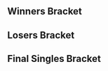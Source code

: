 {{DISPLAYTITLE:VS EVO 2015 Sponsorship Tournament: Singles Bracket}}{{SetGame|melee}}{{BracketMatchSMWDisambig |oldtags=Jam,Zain |newtags=Jam (US),Zain (FL)}}
{{tabs static
|name1=Overview
|link1=VS EVO 2015 Sponsorship Tournament
|name2=Singles Bracket
|link2=VS EVO 2015 Sponsorship Tournament/Singles Bracket
|name3=Doubles Bracket
|link3=VS EVO 2015 Sponsorship Tournament/Doubles Bracket
|This=2
}}
==Winners Bracket==
{{64DEWBracketA
|tourneylink=VS EVO 2015 Sponsorship Tournament
|tourneyname=VS EVO 2015 Sponsorship Tournament
|r1m1p1=Plup |r1m1p1flag=us |r1m1p1score={{win}} |r1m1win=1
|r1m1p2=Bye |r1m1p2flag= |r1m1p2score=
|r1m2p1=Wild |r1m2p1flag= |r1m2p1score= |r1m2win=2
|r1m2p2=ShockJock |r1m2p2flag= |r1m2p2score={{win}}
|r1m3p1=TriKrome |r1m3p1flag= |r1m3p1score={{win}} |r1m3win=1
|r1m3p2=Spinnerless |r1m3p2flag= |r1m3p2score=
|r1m4p1=Tipman |r1m4p1flag=us |r1m4p1score={{win}} |r1m4win=1
|r1m4p2=Holden |r1m4p2flag= |r1m4p2score=
|r1m5p1=Fearless |r1m5p1flag=us |r1m5p1score={{win}} |r1m5win=1
|r1m5p2=CandyMan |r1m5p2flag= |r1m5p2score=
|r1m6p1=Precision |r1m6p1flag= |r1m6p1score= |r1m6win=2
|r1m6p2=Ray$ |r1m6p2flag= |r1m6p2score={{win}}
|r1m7p1=DrunkSloth |r1m7p1flag=us |r1m7p1score={{win}} |r1m7win=1
|r1m7p2=DaMeat |r1m7p2flag= |r1m7p2score=
|r1m8p1=Monkey |r1m8p1flag= |r1m8p1score={{win}} |r1m8win=1
|r1m8p2=Sora |r1m8p2flag=us |r1m8p2score=

|r1m9p1=Porkchops |r1m9p1flag=us |r1m9p1score={{win}} |r1m9win=1
|r1m9p2=BlueBuster |r1m9p2flag= |r1m9p2score=
|r1m10p1=Zorgo |r1m10p1flag= |r1m10p1score= |r1m10win=2
|r1m10p2=BanditZero |r1m10p2flag= |r1m10p2score={{win}}
|r1m11p1=Envy |r1m11p1flag=us |r1m11p1score={{win}} |r1m11win=1
|r1m11p2=Tenshi |r1m11p2flag= |r1m11p2score=
|r1m12p1=SuperUltraDX |r1m12p1flag= |r1m12p1score={{win}} |r1m12win=1
|r1m12p2=Dafeg |r1m12p2flag= |r1m12p2score=
|r1m13p1=Blea Gelo |r1m13p1flag=ve |r1m13p1score={{win}} |r1m13win=1
|r1m13p2=Legion |r1m13p2flag= |r1m13p2score=
|r1m14p1=BBQ Penguin |r1m14p1flag= |r1m14p1score={{win}} |r1m14win=1
|r1m14p2=LuigiKid |r1m14p2flag=us |r1m14p2score=
|r1m15p1=Prof |r1m15p1flag= |r1m15p1score={{win}} |r1m15win=1
|r1m15p2=SausageLinks |r1m15p2flag= |r1m15p2score=

|r1m16p1=VGmasta |r1m16p1flag=us |r1m16p1score=2 |r1m16win=1
|r1m16p2=Kamikaze |r1m16p2flag= |r1m16p2score=0
|r1m16p1char1=doc |r1m16p2char1=fox |r1m16p1stock1=2 |r1m16p2stock1=0 |r1m16win1=1 |r1m16stage1=Battlefield
|r1m16p1char2=doc |r1m16p2char2=fox |r1m16p1stock2=2 |r1m16p2stock2=0 |r1m16win2=1 |r1m16stage2=Pokémon Stadium
|r1m16date=May 2, 2015
|r1m16details={{BracketMatchDetails|reddit=|comment=|vod=https://youtu.be/tB2_OwcI1LQ}}

|r1m17p1=Colbol |r1m17p1flag=us |r1m17p1score={{win}} |r1m17win=1
|r1m17p2=Bye |r1m17p2flag= |r1m17p2score=
|r1m18p1=GreG |r1m18p1flag= |r1m18p1score= |r1m18win=2
|r1m18p2=Jam |r1m18p2flag= |r1m18p2score={{win}}
|r1m19p1=SaucyTho |r1m19p1flag= |r1m19p1score={{win}} |r1m19win=1
|r1m19p2=JM12 |r1m19p2flag= |r1m19p2score=
|r1m20p1=Oaty |r1m20p1flag= |r1m20p1score={{win}} |r1m20win=1
|r1m20p2=CubanSandwich |r1m20p2flag= |r1m20p2score=
|r1m21p1=Smilez |r1m21p1flag=us |r1m21p1score={{win}} |r1m21win=1
|r1m21p2=Memo |r1m21p2flag= |r1m21p2score=
|r1m22p1=Deep |r1m22p1flag= |r1m22p1score={{win}} |r1m22win=1
|r1m22p2=Louie G |r1m22p2flag= |r1m22p2score=
|r1m23p1=BrokenYew |r1m23p1flag=us |r1m23p1score={{win}} |r1m23win=1
|r1m23p2=WalmartShoes |r1m23p2flag= |r1m23p2score=
|r1m24p1=Enigma |r1m24p1flag= |r1m24p1score={{win}} |r1m24win=1
|r1m24p2=Andrx |r1m24p2flag= |r1m24p2score=

|r1m25p1=Gahtzu |r1m25p1flag=us |r1m25p1score=2 |r1m25win=1
|r1m25p2=Nelson |r1m25p2flag= |r1m25p2score=0
|r1m26p1=Cortex |r1m26p1flag= |r1m26p1score= |r1m26win=2
|r1m26p2=Fear |r1m26p2flag=us |r1m26p2score={{win}}
|r1m27p1=TheAuthor |r1m27p1flag= |r1m27p1score={{win}} |r1m27win=1
|r1m27p2=Zain |r1m27p2flag=us |r1m27p2score=
|r1m28p1=MrLz |r1m28p1flag=us |r1m28p1score={{win}} |r1m28win=1
|r1m28p2=Arma |r1m28p2flag= |r1m28p2score=

|r1m29p1=Zidane |r1m29p1flag=us |r1m29p1score=2 |r1m29win=1
|r1m29p2=Y2J |r1m29p2flag= |r1m29p2score=0
|r1m29p1char1=fox |r1m29p2char1=peach |r1m29p1stock1=1 |r1m29p2stock1=0 |r1m29win1=1 |r1m29stage1=Yoshi's Story
|r1m29p1char2=fox |r1m29p2char2=peach |r1m29p1stock2=3 |r1m29p2stock2=0 |r1m29win2=1 |r1m29stage2=Battlefield
|r1m29date=May 2, 2015
|r1m29details={{BracketMatchDetails|reddit=|comment=|vod=https://youtu.be/-qv1tHNwDLU}}

|r1m30p1=VerdDaBird |r1m30p1flag= |r1m30p1score= |r1m30win=2
|r1m30p2=CherubiKnight |r1m30p2flag= |r1m30p2score={{win}}
|r1m31p1=Shamunt |r1m31p1flag=us |r1m31p1score={{win}} |r1m31win=1
|r1m31p2=JellyJiggler |r1m31p2flag= |r1m31p2score=
|r1m32p1=Derdian |r1m32p1flag= |r1m32p1score={{win}} |r1m32win=1
|r1m32p2=Splanz |r1m32p2flag= |r1m32p2score=

|r2m1p1=Plup |r2m1p1flag=us |r2m1p1score={{win}} |r2m1win=1
|r2m1p2=ShockJock |r2m1p2flag= |r2m1p2score=
|r2m2p1=TriKrome |r2m2p1flag= |r2m2p1score={{win}} |r2m2win=1
|r2m2p2=Tipman |r2m2p2flag=us |r2m2p2score=
|r2m3p1=Fearless |r2m3p1flag=us |r2m3p1score={{win}} |r2m3win=1
|r2m3p2=Ray$ |r2m3p2flag= |r2m3p2score=
|r2m4p1=DrunkSloth |r2m4p1flag=us |r2m4p1score={{win}} |r2m4win=1
|r2m4p2=Monkey |r2m4p2flag= |r2m4p2score=
|r2m5p1=Porkchops |r2m5p1flag=us |r2m5p1score={{win}} |r2m5win=1
|r2m5p2=BanditZero |r2m5p2flag= |r2m5p2score=
|r2m6p1=Envy |r2m6p1flag=us |r2m6p1score={{win}} |r2m6win=1
|r2m6p2=SuperUltraDX |r2m6p2flag= |r2m6p2score=
|r2m7p1=Blea Gelo |r2m7p1flag=ve |r2m7p1score={{win}} |r2m7win=1
|r2m7p2=BBQ Penguin |r2m7p2flag= |r2m7p2score=
|r2m8p1=Prof |r2m8p1flag= |r2m8p1score={{win}} |r2m8win=1
|r2m8p2=VGmasta |r2m8p2flag=us |r2m8p2score=
|r2m9p1=Colbol |r2m9p1flag=us |r2m9p1score={{win}} |r2m9win=1
|r2m9p2=Jam |r2m9p2flag= |r2m9p2score=
|r2m10p1=SaucyTho |r2m10p1flag= |r2m10p1score={{win}} |r2m10win=1
|r2m10p2=Oaty |r2m10p2flag= |r2m10p2score=
|r2m11p1=Smilez |r2m11p1flag=us |r2m11p1score={{win}} |r2m11win=1
|r2m11p2=Deep |r2m11p2flag= |r2m11p2score=
|r2m12p1=BrokenYew |r2m12p1flag=us |r2m12p1score={{win}} |r2m12win=1
|r2m12p2=Enigma |r2m12p2flag= |r2m12p2score=
|r2m13p1=Gahtzu |r2m13p1flag=us |r2m13p1score={{win}} |r2m13win=1
|r2m13p2=Fear |r2m13p2flag=us |r2m13p2score=
|r2m14p1=TheAuthor |r2m14p1flag= |r2m14p1score=1 |r2m14win=2
|r2m14p2=MrLz |r2m14p2flag=us |r2m14p2score=2
|r2m15p1=Zidane |r2m15p1flag=us |r2m15p1score={{win}} |r2m15win=1
|r2m15p2=CherubiKnight |r2m15p2flag= |r2m15p2score=
|r2m16p1=Shamunt |r2m16p1flag=us |r2m16p1score={{win}} |r2m16win=1
|r2m16p2=Derdian |r2m16p2flag= |r2m16p2score=

|r3m1p1=Plup |r3m1p1flag=us |r3m1p1score=2 |r3m1win=1
|r3m1p2=TriKrome |r3m1p2flag= |r3m1p2score=0
|r3m1p1char1=sheik |r3m1p2char1=cf |r3m1p1stock1=3 |r3m1p2stock1=0 |r3m1win1=1 |r3m1stage1=Battlefield
|r3m1p1char2=sheik |r3m1p2char2=cf |r3m1p1stock2=3 |r3m1p2stock2=0 |r3m1win2=1 |r3m1stage2=Dream Land
|r3m1date=May 2, 2015
|r3m1details={{BracketMatchDetails|reddit=|comment=|vod=https://youtu.be/hU-sPTaunsY}}

|r3m2p1=Fearless |r3m2p1flag=us |r3m2p1score=2 |r3m2win=1
|r3m2p2=DrunkSloth |r3m2p2flag=us |r3m2p2score=1
|r3m2p1char1=peach |r3m2p2char1=ic |r3m2p1stock1=0 |r3m2p2stock1=2 |r3m2win1=2 |r3m2stage1=Battlefield
|r3m2p1char2=peach |r3m2p2char2=ic |r3m2p1stock2=1 |r3m2p2stock2=0 |r3m2win2=1 |r3m2stage2=Yoshi's Story
|r3m2p1char3=peach |r3m2p2char3=ic |r3m2p1stock3=3 |r3m2p2stock3=0 |r3m2win3=1 |r3m2stage3=Pokémon Stadium
|r3m2date=May 2, 2015
|r3m2details={{BracketMatchDetails|reddit=|comment=|vod=https://youtu.be/OdX9tDepC-U}}

|r3m3p1=Porkchops |r3m3p1flag=us |r3m3p1score=2 |r3m3win=1
|r3m3p2=Envy |r3m3p2flag=us |r3m3p2score=1
|r3m3p1char1=falco |r3m3p2char1=jigglypuff |r3m3p1stock1=0 |r3m3p2stock1=1 |r3m3win1=2 |r3m3stage1=Fountain of Dreams
|r3m3p1char2=falco |r3m3p2char2=jigglypuff |r3m3p1stock2=2 |r3m3p2stock2=0 |r3m3win2=1 |r3m3stage2=Yoshi's Story
|r3m3p1char3=falco |r3m3p2char3=jigglypuff |r3m3p1stock3=3 |r3m3p2stock3=0 |r3m3win3=1 |r3m3stage3=Dream Land
|r3m3date=May 2, 2015
|r3m3details={{BracketMatchDetails|reddit=|comment=|vod=https://youtu.be/wjnaXPLDaTg}}

|r3m4p1=Blea Gelo |r3m4p1flag=ve |r3m4p1score=2 |r3m4win=1
|r3m4p2=Prof |r3m4p2flag= |r3m4p2score=0
|r3m4p1char1=luigi |r3m4p2char1=marth |r3m4p1stock1=1 |r3m4p2stock1=0 |r3m4win1=1 |r3m4stage1=Final Destination
|r3m4p1char2=luigi |r3m4p2char2=marth |r3m4p1stock2=3 |r3m4p2stock2=0 |r3m4win2=1 |r3m4stage2=Pokémon Stadium
|r3m4date=May 2, 2015
|r3m4details={{BracketMatchDetails|reddit=|comment=|vod=https://youtu.be/gYY9F8a8vTs}}

|r3m5p1=Colbol |r3m5p1flag=us |r3m5p1score=2 |r3m5win=1
|r3m5p2=SaucyTho |r3m5p2flag= |r3m5p2score=0
|r3m5p1char1=marth |r3m5p2char1=cf |r3m5p1stock1=3 |r3m5p2stock1=0 |r3m5win1=1 |r3m5stage1=Battlefield
|r3m5p1char2=marth |r3m5p2char2=cf |r3m5p1stock2=3 |r3m5p2stock2=0 |r3m5win2=1 |r3m5stage2=Pokémon Stadium
|r3m5date=May 2, 2015
|r3m5details={{BracketMatchDetails|reddit=|comment=|vod=https://youtu.be/VD0M6fhq3sg}}

|r3m6p1=Smilez |r3m6p1flag=us |r3m6p1score= |r3m6win=2
|r3m6p2=BrokenYew |r3m6p2flag=us |r3m6p2score={{win}}

|r3m7p1=Gahtzu |r3m7p1flag=us |r3m7p1score=2 |r3m7win=1
|r3m7p2=MrLz |r3m7p2flag=us |r3m7p2score=1
|r3m7p1char1=cf |r3m7p2char1=falco |r3m7p1stock1=1 |r3m7p2stock1=0 |r3m7win1=1 |r3m7stage1=Battlefield
|r3m7p1char2=cf |r3m7p2char2=falco |r3m7p1stock2=0 |r3m7p2stock2=1 |r3m7win2=2 |r3m7stage2=Final Destination
|r3m7p1char3=cf |r3m7p2char3=falco |r3m7p1stock3=3 |r3m7p2stock3=0 |r3m7win3=1 |r3m7stage3=Pokémon Stadium
|r3m7date=May 2, 2015
|r3m7details={{BracketMatchDetails|reddit=|comment=|vod=https://youtu.be/uK_ghlpsXjw}}

|r3m8p1=Zidane |r3m8p1flag=us |r3m8p1score={{win}} |r3m8win=1
|r3m8p2=Shamunt |r3m8p2flag=us |r3m8p2score=

|r4m1p1=Plup |r4m1p1flag=us |r4m1p1score=2 |r4m1win=1
|r4m1p2=Fearless |r4m1p2flag=us |r4m1p2score=0
|r4m1p1char1=sheik |r4m1p2char1=falco |r4m1p1stock1=3 |r4m1p2stock1=0 |r4m1win1=1 |r4m1stage1=Battlefield
|r4m1p1char2=sheik |r4m1p2char2=falco |r4m1p1stock2=3 |r4m1p2stock2=0 |r4m1win2=1 |r4m1stage2=Yoshi's Story
|r4m1date=May 2, 2015
|r4m1details={{BracketMatchDetails|reddit=|comment=|vod=https://youtu.be/bzt5dM4IW9Q}}

|r4m2p1=Porkchops |r4m2p1flag=us |r4m2p1score=2 |r4m2win=1
|r4m2p2=Blea Gelo |r4m2p2flag=ve |r4m2p2score=0
|r4m3p1=Colbol |r4m3p1flag=us |r4m3p1score=2 |r4m3win=1
|r4m3p2=BrokenYew |r4m3p2flag=us |r4m3p2score=0

|r4m4p1=Gahtzu |r4m4p1flag=us |r4m4p1score=2 |r4m4win=1
|r4m4p2=Zidane |r4m4p2flag=us |r4m4p2score=0
|r4m4p1char1=cf |r4m4p2char1=fox |r4m4p1stock1=1 |r4m4p2stock1=0 |r4m4win1=1 |r4m4stage1=Battlefield
|r4m4p1char2=cf |r4m4p2char2=fox |r4m4p1stock2=1 |r4m4p2stock2=0 |r4m4win2=1 |r4m4stage2=Pokémon Stadium
|r4m4date=May 2, 2015
|r4m4details={{BracketMatchDetails|reddit=|comment=|vod=https://youtu.be/c7uuUEvrMXI}}

|r5m1p1=Plup |r5m1p1flag=us |r5m1p1score=3 |r5m1win=1
|r5m1p2=Porkchops |r5m1p2flag=us |r5m1p2score=0
|r5m1p1char1=sheik |r5m1p2char1=falco |r5m1p1stock1=1 |r5m1p2stock1=0 |r5m1win1=1 |r5m1stage1=Dream Land
|r5m1p1char2=sheik |r5m1p2char2=falco |r5m1p1stock2=3 |r5m1p2stock2=0 |r5m1win2=1 |r5m1stage2=Yoshi's Story
|r5m1p1char3=sheik |r5m1p2char3=falco |r5m1p1stock3=3 |r5m1p2stock3=0 |r5m1win3=1 |r5m1stage3=Pokémon Stadium
|r5m1date=May 2, 2015
|r5m1details={{BracketMatchDetails|reddit=|comment=|vod=https://youtu.be/_-fj75vkBzg}}

|r5m2p1=Colbol |r5m2p1flag=us |r5m2p1score={{win}} |r5m2win=1
|r5m2p2=Gahtzu |r5m2p2flag=us |r5m2p2score=
}}

==Losers Bracket==
{{64DELBracketSmwA
|tourneylink=VS EVO 2015 Sponsorship Tournament
|tourneyname=VS EVO 2015 Sponsorship Tournament
|l1placement=49-64
|l2placement=33-48
|l3placement=25-32
|l4placement=17-24
|l5placement=13-16
|l6placement=9-12
|l7placement=7-8
|l8placement=5-6

|l1m1p1=Wild |l1m1p1flag= |l1m1p1score={{win}} |l1m1win=1
|l1m1p2=Bye |l1m1p2flag= |l1m1p2score=
|l1m2p1=Spinnerless |l1m2p1flag= |l1m2p1score={{win}} |l1m2win=1
|l1m2p2=Holden |l1m2p2flag= |l1m2p2score=
|l1m3p1=CandyMan |l1m3p1flag= |l1m3p1score= |l1m3win=2
|l1m3p2=Precision |l1m3p2flag= |l1m3p2score={{win}}
|l1m4p1=DaMeat |l1m4p1flag= |l1m4p1score= |l1m4win=2
|l1m4p2=Sora |l1m4p2flag=us |l1m4p2score={{win}}
|l1m5p1=BlueBuster |l1m5p1flag= |l1m5p1score={{win}} |l1m5win=1
|l1m5p2=Zorgo |l1m5p2flag= |l1m5p2score=
|l1m6p1=Tenshi |l1m6p1flag= |l1m6p1score={{win}} |l1m6win=1
|l1m6p2=Dafeg |l1m6p2flag= |l1m6p2score=
|l1m7p1=Legion |l1m7p1flag= |l1m7p1score={{win}} |l1m7win=1
|l1m7p2=LuigiKid |l1m7p2flag=us |l1m7p2score=
|l1m8p1=SausageLinks |l1m8p1flag= |l1m8p1score= |l1m8win=2
|l1m8p2=Kamikaze |l1m8p2flag= |l1m8p2score={{win}}
|l1m9p1=GreG |l1m9p1flag= |l1m9p1score={{win}} |l1m9win=1
|l1m9p2=Bye |l1m9p2flag= |l1m9p2score=
|l1m10p1=JM12 |l1m10p1flag= |l1m10p1score= |l1m10win=2
|l1m10p2=CubanSandwich |l1m10p2flag= |l1m10p2score={{win}}
|l1m11p1=Memo |l1m11p1flag= |l1m11p1score={{win}} |l1m11win=1
|l1m11p2=Louie G |l1m11p2flag= |l1m11p2score=
|l1m12p1=WalmartShoes |l1m12p1flag= |l1m12p1score={{win}} |l1m12win=1
|l1m12p2=Andrx |l1m12p2flag= |l1m12p2score=
|l1m13p1=Nelson |l1m13p1flag= |l1m13p1score={{win}} |l1m13win=1
|l1m13p2=Cortex |l1m13p2flag= |l1m13p2score=
|l1m14p1=Zain |l1m14p1flag=us |l1m14p1score={{win}} |l1m14win=1
|l1m14p2=Arma |l1m14p2flag= |l1m14p2score=
|l1m15p1=Y2J |l1m15p1flag= |l1m15p1score={{win}} |l1m15win=1
|l1m15p2=VerdDaBird |l1m15p2flag= |l1m15p2score=
|l1m16p1=JellyJiggler |l1m16p1flag= |l1m16p1score= |l1m16win=2
|l1m16p2=Splanz |l1m16p2flag= |l1m16p2score={{win}}

|l2m1p1=Derdian |l2m1p1flag= |l2m1p1score={{win}} |l2m1win=1
|l2m1p2=Wild |l2m1p2flag= |l2m1p2score=
|l2m2p1=CherubiKnight |l2m2p1flag= |l2m2p1score= |l2m2win=2
|l2m2p2=Spinnerless |l2m2p2flag= |l2m2p2score={{win}}
|l2m3p1=TheAuthor |l2m3p1flag= |l2m3p1score={{win}} |l2m3win=1
|l2m3p2=Precision |l2m3p2flag= |l2m3p2score=
|l2m4p1=Fear |l2m4p1flag=us |l2m4p1score={{win}} |l2m4win=1
|l2m4p2=Sora |l2m4p2flag=us |l2m4p2score=
|l2m5p1=Enigma |l2m5p1flag= |l2m5p1score= |l2m5win=2
|l2m5p2=BlueBuster |l2m5p2flag= |l2m5p2score={{win}}
|l2m6p1=Deep |l2m6p1flag= |l2m6p1score={{win}} |l2m6win=1
|l2m6p2=Tenshi |l2m6p2flag= |l2m6p2score=
|l2m7p1=Oaty |l2m7p1flag= |l2m7p1score={{win}} |l2m7win=1
|l2m7p2=Legion |l2m7p2flag= |l2m7p2score=
|l2m8p1=Jam |l2m8p1flag= |l2m8p1score={{win}} |l2m8win=1
|l2m8p2=Kamikaze |l2m8p2flag= |l2m8p2score=
|l2m9p1=VGmasta |l2m9p1flag=us |l2m9p1score={{win}} |l2m9win=1
|l2m9p2=GreG |l2m9p2flag= |l2m9p2score=
|l2m10p1=BBQ Penguin |l2m10p1flag= |l2m10p1score= |l2m10win=2
|l2m10p2=CubanSandwich |l2m10p2flag= |l2m10p2score={{win}}
|l2m11p1=SuperUltraDX |l2m11p1flag= |l2m11p1score={{win}} |l2m11win=1
|l2m11p2=Memo |l2m11p2flag= |l2m11p2score=
|l2m12p1=BanditZero |l2m12p1flag= |l2m12p1score= |l2m12win=2
|l2m12p2=WalmartShoes |l2m12p2flag= |l2m12p2score={{win}}
|l2m13p1=Monkey |l2m13p1flag= |l2m13p1score={{win}} |l2m13win=1
|l2m13p2=Nelson |l2m13p2flag= |l2m13p2score=
|l2m14p1=Ray$ |l2m14p1flag= |l2m14p1score= |l2m14win=2
|l2m14p2=Zain |l2m14p2flag=us |l2m14p2score={{win}}
|l2m15p1=Tipman |l2m15p1flag=us |l2m15p1score={{win}} |l2m15win=1
|l2m15p2=Y2J |l2m15p2flag= |l2m15p2score=
|l2m16p1=ShockJock |l2m16p1flag= |l2m16p1score={{win}} |l2m16win=1
|l2m16p2=Splanz |l2m16p2flag= |l2m16p2score=

|l3m1p1=Derdian |l3m1p1flag= |l3m1p1score={{win}} |l3m1win=1
|l3m1p2=Spinnerless |l3m1p2flag= |l3m1p2score=
|l3m2p1=TheAuthor |l3m2p1flag= |l3m2p1score={{win}} |l3m2win=1
|l3m2p2=Fear |l3m2p2flag=us |l3m2p2score=
|l3m3p1=BlueBuster |l3m3p1flag= |l3m3p1score= |l3m3win=2
|l3m3p2=Deep |l3m3p2flag= |l3m3p2score={{win}}
|l3m4p1=Oaty |l3m4p1flag= |l3m4p1score= |l3m4win=2
|l3m4p2=Jam |l3m4p2flag= |l3m4p2score={{win}}
|l3m5p1=VGmasta |l3m5p1flag=us |l3m5p1score={{win}} |l3m5win=1
|l3m5p2=CubanSandwich |l3m5p2flag= |l3m5p2score=
|l3m6p1=SuperUltraDX |l3m6p1flag= |l3m6p1score= |l3m6win=2
|l3m6p2=WalmartShoes |l3m6p2flag= |l3m6p2score={{win}}
|l3m7p1=Monkey |l3m7p1flag= |l3m7p1score= |l3m7win=2
|l3m7p2=Zain |l3m7p2flag=us |l3m7p2score={{win}}
|l3m8p1=Tipman |l3m8p1flag=us |l3m8p1score={{win}} |l3m8win=1
|l3m8p2=ShockJock |l3m8p2flag= |l3m8p2score=

|l4m1p1=Prof |l4m1p1flag= |l4m1p1score= |l4m1win=2
|l4m1p2=Derdian |l4m1p2flag= |l4m1p2score={{win}}
|l4m2p1=Envy |l4m2p1flag=us |l4m2p1score={{win}} |l4m2win=1
|l4m2p2=TheAuthor |l4m2p2flag= |l4m2p2score=
|l4m3p1=DrunkSloth |l4m3p1flag=us |l4m3p1score={{win}} |l4m3win=1
|l4m3p2=Deep |l4m3p2flag= |l4m3p2score=
|l4m4p1=TriKrome |l4m4p1flag= |l4m4p1score={{win}} |l4m4win=1
|l4m4p2=Jam |l4m4p2flag= |l4m4p2score=
|l4m5p1=Shamunt |l4m5p1flag=us |l4m5p1score={{win}} |l4m5win=1
|l4m5p2=VGmasta |l4m5p2flag=us |l4m5p2score=
|l4m6p1=MrLz |l4m6p1flag=us |l4m6p1score={{win}} |l4m6win=1
|l4m6p2=WalmartShoes |l4m6p2flag= |l4m6p2score=

|l4m7p1=Smilez |l4m7p1flag=us |l4m7p1score=2 |l4m7win=1
|l4m7p2=Zain |l4m7p2flag=us |l4m7p2score=0
|l4m7p1char1=fox |l4m7p2char1=sheik |l4m7p1stock1=2 |l4m7p2stock1=0 |l4m7win1=1 |l4m7stage1=Battlefield
|l4m7p1char2=fox |l4m7p2char2=sheik |l4m7p1stock2=3 |l4m7p2stock2=0 |l4m7win2=1 |l4m7stage2=Fountain of Dreams
|l4m7date=May 2, 2015
|l4m7details={{BracketMatchDetails|reddit=|comment=|vod=https://youtu.be/pbvqIf4InPY}}

|l4m8p1=SaucyTho |l4m8p1flag= |l4m8p1score={{win}} |l4m8win=1
|l4m8p2=Tipman |l4m8p2flag=us |l4m8p2score=

|l5m1p1=Derdian |l5m1p1flag= |l5m1p1score= |l5m1win=2
|l5m1p2=Envy |l5m1p2flag=us |l5m1p2score={{win}}
|l5m2p1=DrunkSloth |l5m2p1flag=us |l5m2p1score={{win}} |l5m2win=1
|l5m2p2=TriKrome |l5m2p2flag= |l5m2p2score=
|l5m3p1=Shamunt |l5m3p1flag=us |l5m3p1score={{win}} |l5m3win=1
|l5m3p2=MrLz |l5m3p2flag=us |l5m3p2score=
|l5m4p1=Smilez |l5m4p1flag=us |l5m4p1score={{win}} |l5m4win=1
|l5m4p2=SaucyTho |l5m4p2flag= |l5m4p2score=

|l6m1p1=BrokenYew |l6m1p1flag=us |l6m1p1score= |l6m1win=2
|l6m1p2=Envy |l6m1p2flag=us |l6m1p2score={{win}}

|l6m2p1=Zidane |l6m2p1flag=us |l6m2p1score=2 |l6m2win=1
|l6m2p2=DrunkSloth |l6m2p2flag=us |l6m2p2score=0
|l6m2p1char1=fox |l6m2p2char1=ic |l6m2p1stock1=1 |l6m2p2stock1=0 |l6m2win1=1 |l6m2stage1=Yoshi's Story
|l6m2p1char2=fox |l6m2p2char2=ic |l6m2p1stock2=2 |l6m2p2stock2=0 |l6m2win2=1 |l6m2stage2=Battlefield
|l6m2date=May 2, 2015
|l6m2details={{BracketMatchDetails|reddit=|comment=|vod=https://youtu.be/vhKX7fRbnmw}}

|l6m3p1=Fearless |l6m3p1flag=us |l6m3p1score={{win}} |l6m3win=1
|l6m3p2=Shamunt |l6m3p2flag=us |l6m3p2score=

|l6m4p1=Blea Gelo |l6m4p1flag=ve |l6m4p1score=2 |l6m4win=1
|l6m4p2=Smilez |l6m4p2flag=us |l6m4p2score=0
|l6m4p1char1=luigi |l6m4p2char1=fox |l6m4p1stock1=1 |l6m4p2stock1=0 |l6m4win1=1 |l6m4stage1=Battlefield
|l6m4p1char2=luigi |l6m4p2char2=fox |l6m4p1stock2=3 |l6m4p2stock2=0 |l6m4win2=1 |l6m4stage2=Pokémon Stadium
|l6m4date=May 2, 2015
|l6m4details={{BracketMatchDetails|reddit=|comment=|vod=https://youtu.be/ZNEYecKTjJo}}

|l7m1p1=Envy |l7m1p1flag=us |l7m1p1score=0 |l7m1win=2
|l7m1p2=Zidane |l7m1p2flag=us |l7m1p2score=2
|l7m1p1char1=jigglypuff |l7m1p2char1=fox |l7m1p1stock1=0 |l7m1p2stock1=1 |l7m1win1=2 |l7m1stage1=Battlefield
|l7m1p1char2=jigglypuff |l7m1p2char2=fox |l7m1p1stock2=0 |l7m1p2stock2=3 |l7m1win2=2 |l7m1stage2=Battlefield
|l7m1date=May 2, 2015
|l7m1details={{BracketMatchDetails|reddit=|comment=|vod=https://youtu.be/Znya4KI9emQ?list=PLdXeDqcxuW05rFSvKOGIbCzSr6iFO0om6}}

|l7m2p1=Fearless |l7m2p1flag=us |l7m2p1score=0 |l7m2win=2
|l7m2p2=Blea Gelo |l7m2p2flag=ve |l7m2p2score=2
|l7m2p1char1=falco |l7m2p2char1=luigi |l7m2p1stock1=0 |l7m2p2stock1=1 |l7m2win1=2 |l7m2stage1=Battlefield
|l7m2p1char2=falco |l7m2p2char2=luigi |l7m2p1stock2=0 |l7m2p2stock2=3 |l7m2win2=2 |l7m2stage2=Battlefield
|l7m2date=May 2, 2015
|l7m2details={{BracketMatchDetails|reddit=|comment=|vod=https://youtu.be/e21XfU-c4P0}}

|l8m1p1=Porkchops |l8m1p1flag=us |l8m1p1score=3 |l8m1win=1
|l8m1p2=Zidane |l8m1p2flag=us |l8m1p2score=0
|l8m1p1char1=falco |l8m1p2char1=fox |l8m1p1stock1=1 |l8m1p2stock1=0 |l8m1win1=1 |l8m1stage1=Battlefield
|l8m1p1char2=falco |l8m1p2char2=fox |l8m1p1stock2=1 |l8m1p2stock2=0 |l8m1win2=1 |l8m1stage2=Yoshi's Story
|l8m1p1char3=falco |l8m1p2char3=fox |l8m1p1stock3=1 |l8m1p2stock3=0 |l8m1win3=1 |l8m1stage3=Yoshi's Story
|l8m1date=May 2, 2015
|l8m1details={{BracketMatchDetails|reddit=|comment=|vod=https://youtu.be/ZLUaYCVQTmM}}

|l8m2p1=Gahtzu |l8m2p1flag=us |l8m2p1score=3 |l8m2win=1
|l8m2p2=Blea Gelo |l8m2p2flag=ve |l8m2p2score=0
|l8m2p1char1=cf |l8m2p2char1=luigi |l8m2p1stock1=1 |l8m2p2stock1=0 |l8m2win1=1 |l8m2stage1=Battlefield
|l8m2p1char2=cf |l8m2p2char2=luigi |l8m2p1stock2=2 |l8m2p2stock2=0 |l8m2win2=1 |l8m2stage2=Final Destination
|l8m2p1char3=cf |l8m2p2char3=luigi |l8m2p1stock3=3 |l8m2p2stock3=0 |l8m2win3=1 |l8m2stage3=Final Destination
|l8m2date=May 2, 2015
|l8m2details={{BracketMatchDetails|reddit=|comment=|vod=https://youtu.be/h2UwNwIH02Q}}
}}
<onlyinclude>
==Final Singles Bracket==
{{DEFinalSmwBracket
|tourneylink=VS EVO 2015 Sponsorship Tournament
|tourneyname=VS EVO 2015 Sponsorship Tournament
|l1placement=4
|r2placement=3
|r3loserplacement=2
|r3winnerplacement=1
|column-width=195

<!-- FROM WINNERS -->
|r1m1p1=Plup |r1m1p1flag=us |r1m1p1score=3
|r1m1p2=Colbol |r1m1p2flag=us |r1m1p2score=0
|r1m1win=1
|r1m1p1char1=sheik |r1m1p2char1=marth |r1m1p1stock1=1 |r1m1p2stock1=0 |r1m1win1=1 |r1m1stage1=Battlefield
|r1m1p1char2=sheik |r1m1p2char2=marth |r1m1p1stock2=3 |r1m1p2stock2=0 |r1m1win2=1 |r1m1stage2=Yoshi's Story
|r1m1p1char3=sheik |r1m1p2char3=fox |r1m1p1stock3=1 |r1m1p2stock3=0 |r1m1win3=1 |r1m1stage3=Final Destination
|r1m1date=May 2, 2015
|r1m1details={{BracketMatchDetails|reddit=|comment=|vod=https://youtu.be/Nh0TOg_P8h4}}

<!-- FROM LOSERS -->
|l1m1p1=Porkchops |l1m1p1flag=us |l1m1p1score=2
|l1m1p2=Gahtzu |l1m1p2flag=us |l1m1p2score=3
|l1m1win=2
|l1m1p1char1=falco |l1m1p2char1=cf |l1m1p1stock1=0 |l1m1p2stock1=1 |l1m1win1=2 |l1m1stage1=Battlefield
|l1m1p1char2=falco |l1m1p2char2=cf |l1m1p1stock2=1 |l1m1p2stock2=0 |l1m1win2=1 |l1m1stage2=Fountain of Dreams
|l1m1p1char3=falco |l1m1p2char3=cf |l1m1p1stock3=0 |l1m1p2stock3=1 |l1m1win3=2 |l1m1stage3=Dream Land
|l1m1p1char4=falco |l1m1p2char4=cf |l1m1p1stock4=2 |l1m1p2stock4=0 |l1m1win4=1 |l1m1stage4=Yoshi's Story
|l1m1p1char5=falco |l1m1p2char5=cf |l1m1p1stock5=0 |l1m1p2stock5=1 |l1m1win5=2 |l1m1stage5=Pokémon Stadium
|l1m1date=May 2, 2015
|l1m1details={{BracketMatchDetails|reddit=|comment=|vod=https://youtu.be/XU1kxbFQ9uk}}

<!-- LOSERS FINALS -->
|r2m1p1=Colbol |r2m1p1flag=us |r2m1p1score=1
|r2m1p2=Gahtzu |r2m1p2flag=us |r2m1p2score=3
|r2m1win=2
|r2m1p1char1=marth |r2m1p2char1=cf |r2m1p1stock1=2 |r2m1p2stock1=0 |r2m1win1=1 |r2m1stage1=Battlefield
|r2m1p1char2=marth |r2m1p2char2=cf |r2m1p1stock2=0 |r2m1p2stock2=1 |r2m1win2=2 |r2m1stage2=Final Destination
|r2m1p1char3=marth |r2m1p2char3=cf |r2m1p1stock3=0 |r2m1p2stock3=2 |r2m1win3=2 |r2m1stage3=Fountain of Dreams
|r2m1p1char4=marth |r2m1p2char4=cf |r2m1p1stock4=0 |r2m1p2stock4=1 |r2m1win4=2 |r2m1stage4=Yoshi's Story
|r2m1date=May 2, 2015
|r2m1details={{BracketMatchDetails|reddit=|comment=|vod=https://youtu.be/mq5KZcjECco}}

<!-- GRAND FINALS -->
|r3m1p1=Plup |r3m1p1flag=us |r3m1p1score=3
|r3m1p2=Gahtzu |r3m1p2flag=us |r3m1p2score=0
|r3m1win=1
|r3m1p1char1=sheik |r3m1p2char1=cf |r3m1p1stock1=3 |r3m1p2stock1=0 |r3m1win1=1 |r3m1stage1=Battlefield
|r3m1p1char2=sheik |r3m1p2char2=cf |r3m1p1stock2=2 |r3m1p2stock2=0 |r3m1win2=1 |r3m1stage2=Final Destination
|r3m1p1char3=sheik |r3m1p2char3=cf |r3m1p1stock3=3 |r3m1p2stock3=0 |r3m1win3=1 |r3m1stage3=Final Destination
|r3m1date=May 2, 2015
|r3m1details={{BracketMatchDetails|reddit=|comment=|vod=https://youtu.be/hUFI1Spop-s}}
}}
</onlyinclude>

